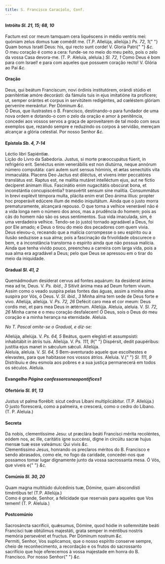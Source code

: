 ```yaml
---
title: S. Francisco Caracíolo, Conf.
---
```


<h4 class="text-center">
  Intróito <em>Sl. 21, 15; 68, 10</em>
</h4>
<div class="grid grid-cols-2 gap-5">
  <span class="text-justify">
    Factum est cor meum tamquam cera liquéscens in médio ventris mei: quóniam
    zelus domus tuæ comédit me. (T.P. Allelúja, allelúja.) <em>Ps. 72, 1</em>{" "}
    Quam bonus Israël Deus: his, qui recto sunt corde! V. Gloria Patri{" "}
    <em>&c.</em>
  </div>
  <span class="text-justify">
    O meu coração é como a cera: funde-se no meio do meu peito, pois o zelo da
    vossa Casa devora-me. (T. P. Aleluia, aleluia.) <em>Sl. 72, 1</em> Como Deus
    é bom para com Israel! e para com aqueles que possuem coração recto! V.
    Glória ao Pai <em>&c.</em>
  </span>
</div>

<h4 class="text-center">Oração</h4>
<div class="grid grid-cols-2 gap-5">
  <span class="text-justify">
    Deus, qui beátum Francíscum, novi órdinis institutórem, orándi stúdio et
    pœniténtiæ amóre decorásti: da fámulis tuis in ejus imitatióne ita
    profícere; ut, semper orántes et corpus in servitútem redigéntes, ad
    cœléstem glóriam perveníre mereántur. Per Dóminum <em>&c.</em>
  </div>
  <span class="text-justify">
    Ó Deus, que ilustrastes o B. Francisco, destinando-o para fundador de uma
    nova ordem e dotando-o com o zelo da oração e amor à penitência, concedei
    aos vossos servos a graça de aproveitarem de tal modo com seus exemplos que,
    rezando sempre e reduzindo os corpos à servidão, mereçam alcançar a glória
    celestial. Por nosso Senhor <em>&c.</em>
  </span>
</div>

<h4 class="text-center">
  Epístola <em>Sb. 4, 7-14</em>
</h4>
<div class="grid grid-cols-2 gap-5">
  <span class="text-justify">Léctio libri Sapiéntiæ.</div>
  <span class="text-justify">Lição do Livro da Sabedoria.</div>
  <span class="text-justify">
    Justus, si morte præoccupátus fúerit, in refrigério erit. Senéctus enim
    venerábilis est non diutúrna, neque annórum número computáta: cani autem
    sunt sensus hóminis, et ætas senectútis vita immaculáta. Placens Deo Jactus
    est diléctus, et vivens inter peccatóres translátus est. Raptus est, ne
    malítia mutáret intelléctum ejus, aut ne fíctio decíperet ánimam illíus.
    Fascinátio enim nugacitátis obscúrat bona, et inconstántia concupiscéntia?
    transvértit sensum sine malítia. Consummátus in brevi explévit témpora
    multa, plácita enim erat Deo ánima illíus: propter hoc properávit edúcere
    illum de médio iniquitátum.
  </div>
  <span class="text-justify">
    Ainda que o justo morra prematuramente, alcançará repouso. O que torna a
    velhice venerável não é a vida longa nem o número dos anos, mas a prudência
    do homem; pois as cãs do homem não são os seus sentimentos. Sua vida
    imaculada, sim, é uma verdadeira velhice. Tendo-se (o justo) tornado
    agradável a Deus, foi por Ele amado; e Deus o tirou do meio dos pecadores
    com quem vivia. Deus elevou-o, receando que a malícia corrompesse o seu
    espírito ou a ilusão seduzisse a sua alma; pois a fascinação da frivolidade
    obscurece o bem, e a inconstância transtorna o espírito ainda que não possua
    malícia. Ainda que tenha vivido pouco, preencheu a carreira com larga vida,
    pois a sua alma era agradável a Deus; pelo que Deus se apressou em o tirar
    do meio da iniquidade.
  </span>
</div>

<h4 class="text-center">
  Gradual <em>Sl. 41, 2</em>
</h4>
<div class="grid grid-cols-2 gap-5">
  <span class="text-justify">
    Quemádmodum desíderat cervus ad fontes aquárum: ita desíderat ánima mea ad
    te, Deus. V. <em>Ps. ibid., 3</em> Sitívit ánima mea ad Deum fortem vivum.
  </div>
  <span class="text-justify">
    Assim como o veado suspira pelas fontes das águas, assim a minha alma
    suspira por Vós, ó Deus. V. <em>Sl. ibid., 3</em> Minha alma tem sede de
    Deus forte e vivo.
  </div>
  <span class="text-justify">
    Allelúja, allelúja. V. <em>Ps. 72, 26</em> Defécit caro mea et cor meum:
    Deus cordis mei, et pars mea Deus in ætérnum. Allelúja.
  </div>
  <span class="text-justify">
    Aleluia, aleluia. V. <em>Sl. 72, 26</em> Minha carne e o meu coração
    desfalecem! Ó Deus, sois o Deus do meu coração e a minha herança na
    eternidade. Aleluia.
  </span>
</div>

<em>No T. Pascal omite-se o Gradual, e diz-se:</em>

<div class="grid grid-cols-2 gap-5">
  <span class="text-justify">
    Allelúja, allelúja. V. <em>Ps. 64, 5</em> Beátus, quem elegísti et
    assumpsísti: inhabitábit in átriis tuis. Allelúja. V. <em>Ps. 111, 9</em>{" "}
    Dispérsit, dedit paupéribus: justítia ejus manet in sǽculum sǽculi.
    Allelúja.
  </div>
  <span class="text-justify">
    Aleluia, aleluia. V. <em>Sl. 64, 5</em> Bem-aventurado aquele que
    escolhestes e elevastes, para que habitasse nos vossos átrios. Aleluia. V.{" "}
    <em>Sl. 111, 9</em> Distribuiu e deu esmola aos pobres e a sua justiça
    permanecerá em todos os séculos. Aleluia.
  </span>
</div>

<h4 class="text-center">
  Evangelho <em>Página confessoresnaopontifices1</em>
</h4>

<h4 class="text-center">
  Ofertório <em>Sl. 91, 13</em>
</h4>
<div class="grid grid-cols-2 gap-5">
  <span class="text-justify">
    Justus ut palma florébit: sicut cedrus Líbani multiplicábitur. (T.P.
    Allelúja.)
  </div>
  <span class="text-justify">
    O justo florescerá, como a palmeira, e crescerá, como o cedro do Líbano. (T.
    P. Aleluia.)
  </span>
</div>

<h4 class="text-center">Secreta</h4>
<div class="grid grid-cols-2 gap-5">
  <span class="text-justify">
    Da nobis, clementíssime Jesu: ut præclára beáti Francísci mérita recoléntes,
    eódem nos, ac ille, caritátis igne succénsi, digne in circúitu sacræ hujus
    mensæ tuæ esse valeámus: Qui vivis <em>&c.</em>
  </div>
  <span class="text-justify">
    Clementíssimo Jesus, honrando os preclaros méritos do B. Francisco e sendo
    abrasados, como ele, no fogo da caridade, concedei-nos que possamos tomar
    lugar dignamente junto da vossa sacrossanta mesa. Ó Vós, que viveis e{" "}
    <em>&c.</em>
  </span>
</div>

<h4 class="text-center">
  Comúnio <em>Sl. 30, 20</em>
</h4>
<div class="grid grid-cols-2 gap-5">
  <span class="text-justify">
    Quam magna multitúdo dulcédinis tuæ, Dómine, quam abscondísti timéntibus te!
    (T.P. Allelúja.)
  </div>
  <span class="text-justify">
    Como é grande, Senhor, a felicidade que reservais para aqueles que Vos
    temem! (T. P. Aleluia.)
  </span>
</div>

<h4 class="text-center">Postcomúnio</h4>
<div class="grid grid-cols-2 gap-5">
  <span class="text-justify">
    Sacrosáncta sacrifícii, quǽsumus, Dómine, quod hódie in sollemnitáte beáti
    Francísci tuæ obtúlimus majestáti, grata semper in méntibus nostris memória
    persevéret et fructus. Per Dóminum nostrum <em>&c.</em>
  </div>
  <span class="text-justify">
    Permiti, Senhor, Vos suplicamos, que o nosso espírito conserve sempre, cheio
    de reconhecimento, a recordação e os frutos do sacrossanto sacrifício que
    hoje oferecemos à vossa majestade em honra do B. Francisco. Por nosso Senhor{" "}
    <em>&c.</em>
  </span>
</div>
